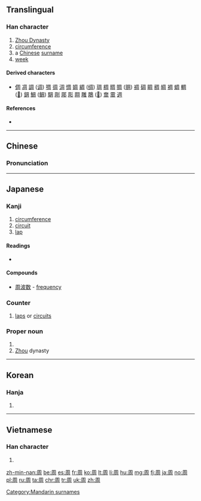 {{also|週|調|调|固}}
==Translingual==
{{stroke order|strokes=8}}

===Han character===
{{Han char|rn=30|rad=口|as=05|sn=8|four=7722<sub>0</sub>|canj=月土口 (BGR)|ids=⿵[[冂|⺆]][[𠮷]]}}

# [[w:Zhou Dynasty|Zhou Dynasty]]
# [[circumference]]
# a [[Chinese]] [[surname]]
# [[week]]

====Derived characters====
* [[倜]] [[凋]] [[調]] ([[调]]) [[啁]] [[徟]] [[淍]] [[惆]] [[婤]] [[綢]] ([[绸]]) [[琱]] [[椆]] [[晭]] [[賙]] ([[赒]]) [[禂]] [[碉]] [[睭]] [[稠]] [[皗]] [[裯]] [[蜩]] [[輖]] ([[𫐏]]) [[錭]] [[鯛]] ([[鲷]]) [[騆]] [[㓮]] [[郮]] [[彫]] [[翢]] [[雕]] [[鵰]] ([[𫛲]]) [[奝]] [[霌]] [[週]]

====References====
* {{Han ref|kx=0181.360|dkj=03441|dj=0400.050|hdz=10606.030|uh=5468}}

----

==Chinese==
{{zh-forms}}

===Pronunciation===
{{zh-pron
|m=zhōu
|c=zau1
|mn=chiu
|mc=y
|oc=y
|ma=zh-zhōu.ogg
|cat=n,pn
}}

[[Category:Mandarin surnames]]

----

==Japanese==

===Kanji===
{{ja-kanji|grade=4|rs=口05}}

#  [[circumference]]
#  [[circuit]]
#  [[lap]]

====Readings====
* {{ja-readings|goon=[[しゅ]] (shu), [[す]] (su)|kanon=[[しゅう]] (shū)|kun=[[まわり]] (mawari), [[あまねし]] (amaneshi), [[めぐる]] (meguru)}}

====Compounds====

* [[周波数]]<!-- (shūnami?)--> - [[frequency]]

===Counter===
{{ja-pos|しゅう|counter}}

# [[lap]]s or [[circuit]]s

===Proper noun===
{{ja-pos|まこと|proper}}

# {{given name|male|lang=ja|sort=まこと}}
# [[Zhou]] dynasty

----

==Korean==

===Hanja===
{{ko-hanja|hangeul=[[주]]|rv=ju|mr=chu}}

# {{defn|lang=ko|sort=口05}}

----

==Vietnamese==

===Han character===
{{vi-hantu|[[chu]], [[châu]]|rs=口05}}

# {{defn|lang=vi|sort=口05}}

[[zh-min-nan:周]]
[[be:周]]
[[es:周]]
[[fr:周]]
[[ko:周]]
[[lt:周]]
[[li:周]]
[[hu:周]]
[[mg:周]]
[[fj:周]]
[[ja:周]]
[[no:周]]
[[pl:周]]
[[ru:周]]
[[ta:周]]
[[chr:周]]
[[tr:周]]
[[uk:周]]
[[zh:周]]